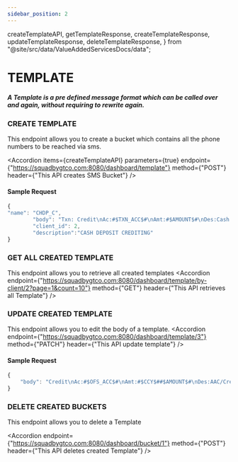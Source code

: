 ```yaml
---
sidebar_position: 2
---
```


  createTemplateAPI,
  getTemplateResponse,
  createTemplateResponse,
  updateTemplateResponse,
  deleteTemplateResponse,
} from "@site/src/data/ValueAddedServicesDocs/data";


# TEMPLATE

#####   A Template is a pre defined message format which can be called over and again, without requiring to rewrite again.

### CREATE TEMPLATE

This endpoint allows you to create a bucket which contains all the phone numbers to be reached via sms.

<Accordion
  items={createTemplateAPI}
  parameters={true}
  endpoint={"https://squadbygtco.com:8080/dashboard/template"}
  method={"POST"}
  header={"This API creates SMS Bucket"}
/>

#### Sample Request

```js
{
"name": "CHDP_C",
        "body": "Txn: Credit\nAc:#$TXN_ACC$#\nAmt:#$AMOUNT$#\nDes:Cash Dep/_BRC_/#$OFS_ACC$#/#$TRANSACTION_ID$#\nDate:#$TXN_DATE$#\nBal#$CCY$##$AVAIL_BAL$#\n#$sms_advert#",
        "client_id": 2,
        "description":"CASH DEPOSIT CREDITING"
}
```

<AccordionCode items={createTemplateResponse} />

### GET ALL CREATED TEMPLATE

This endpoint allows you to retrieve all created templates
<Accordion
  endpoint={"https://squadbygtco.com:8080/dashboard/template/by-client/2?page=1&count=10"}
  method={"GET"}
  header={"This API retrieves all Template"}
/>

<AccordionCode items={getTemplateResponse} />

### UPDATE CREATED TEMPLATE

This endpoint allows you to edit the body of a template.
<Accordion
  endpoint={"https://squadbygtco.com:8080/dashboard/template/3"}
  method={"PATCH"}
  header={"This API update template"}
/>

####    Sample Request
```js
{
    "body": "Credit\nAc:#$OFS_ACC$#\nAmt:#$CCY$##$AMOUNT$#\nDes:AAC/Credit/Funds Transfer/#$TRANSACTION_ID$#\nDate:#$TXN_DATE$#\nBal:#$CCY$##$AVAIL_BAL$#\n#$sms_advert$#"
}
```

<AccordionCode items={updateTemplateResponse} />

### DELETE CREATED BUCKETS
This endpoint allows you to delete a Template

<Accordion
  endpoint={"https://squadbygtco.com:8080/dashboard/bucket/1"}
  method={"POST"}
  header={"This API deletes created Template"}
/>

<AccordionCode items={deleteTemplateResponse} />